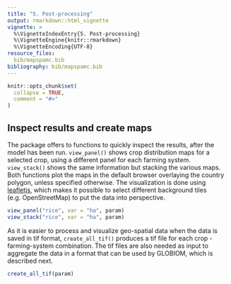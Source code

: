 ```yaml
---
title: "5. Post-processing"
output: rmarkdown::html_vignette
vignette: >
  %\VignetteIndexEntry{5. Post-processing}
  %\VignetteEngine{knitr::rmarkdown}
  %\VignetteEncoding{UTF-8}
resource_files:
  bib/mapspamc.bib
bibliography: bib/mapspamc.bib
---
```


```r
knitr::opts_chunk$set(
  collapse = TRUE,
  comment = "#>"
)
```


## Inspect results and create maps 

The package offers to functions to quickly inspect the results, after the model has been run. `view_panel()` shows crop distribution maps for a selected crop, using a different panel for each farming system. `view_stack()` shows the same information but stacking the various maps. Both functions plot the maps in the default browser overlaying the country polygon, unless specified otherwise. The visualization is done using [leafletjs](https://leafletjs.com/), which makes it possible to select different background tiles (e.g. OpenStreetMap) to put the data into perspective. 

```r
view_panel("rice", var = "ha", param)
view_stack("rice", var = "ha", param)
```

As it is easier to process and visualize geo-spatial data when the data is saved in tif format, `create_all_tif()` produces a tif file for each crop - farming-system combination. The tif files are also needed as input to aggregate the data in a format that can be used by GLOBIOM, which is described next.

```r
create_all_tif(param)
```


